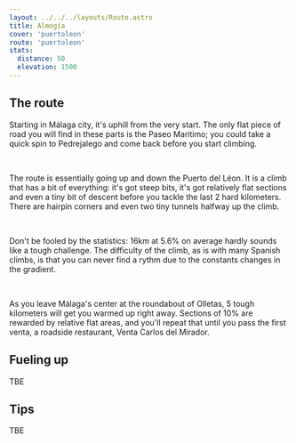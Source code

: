 ```yaml
---
layout: ../../../layouts/Route.astro
title: Almogía
cover: 'puertoleon'
route: 'puertoleon'
stats:
  distance: 50
  elevation: 1500
---
```


## The route

Starting in Málaga city, it's uphill from the very start. The only
flat piece of road you will find in these parts is the Paseo Maritimo;
you could take a quick spin to Pedrejalego and come back before you
start climbing. 

&nbsp;

The route is essentially going up and down the Puerto del Léon. It is
a climb that has a bit of everything: it's got steep bits, it's got
relatively flat sections and even a tiny bit of descent before you
tackle the last 2 hard kilometers. There are hairpin corners and even
two tiny tunnels halfway up the climb.

&nbsp;

Don't be fooled by the statistics: 16km at 5.6% on average hardly
sounds like a tough challenge. The difficulty of the climb, as is with
many Spanish climbs, is that you can never find a rythm due to the
constants changes in the gradient.

&nbsp;

As you leave Málaga's center at the roundabout of Olletas, 5 tough
kilometers will get you warmed up right away. Sections of 10% are
rewarded by relative flat areas, and you'll repeat that until you pass
the first venta, a roadside restaurant, Venta Carlos del Mirador.

## Fueling up

TBE

## Tips

TBE
  
